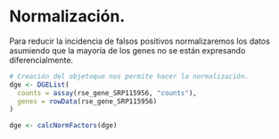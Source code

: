 # Normalización.

Para reducir la incidencia de falsos positivos normalizaremos los datos asumiendo que la mayoría de los genes no se están expresando diferencialmente. 
```r
# Creación del objetoque nos permite hacer la normalización. 
dge <- DGEList(
  counts = assay(rse_gene_SRP115956, "counts"),
  genes = rowData(rse_gene_SRP115956)
)

dge <- calcNormFactors(dge)
```